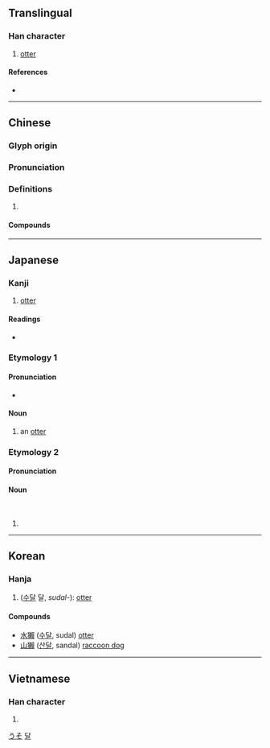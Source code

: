 {{also|獭}}
{{character info/new}}
==Translingual==

===Han character===
{{Han char|rn=94|rad=犬|as=16|sn=19|four=47286|canj=KHDLC|ids=⿰犭賴}}

# [[otter]]

====References====
* {{Han ref|kx=0721.080|dkj=20782|dj=1133.050|hdz=21377.040|uh=737A|ud=29562|bh=C3A1|bd=50081}}

----

==Chinese==
{{zh-forms|s=獭}}

===Glyph origin===
{{Han etym}}

===Pronunciation===
{{zh-pron
|m=獺
|c=caat3,taat3
|mn=thoah
|mn-t=tuah4
|mc=y
|oc=y
|cat=
}}

===Definitions===
{{zh-hanzi}}

# {{rfdef|zh}}

====Compounds====
{{zh-der|旱獺|水獺|海獺|猵獺|獺祭|獺祭魚}}

----

==Japanese==

===Kanji===
{{ja-kanji|grade=|rs=犬16}}

# [[otter]]

====Readings====
* {{ja-readings|kanyoon=[[だつ]] (datsu)|goon=[[たち]] (tachi)|kanon=[[たつ]] (tatsu)|kun=[[うそ]] (uso), [[おそ]] (oso), [[かわうそ]] (kawauso), [[かわおそ]] (kawaoso)}}

===Etymology 1===
{{ja-kanjitab|おそ|yomi=k}}
{{ja-kanjitab|うそ|yomi=k}}
{{rfe|ja}}

====Pronunciation====
{{ja-pron|acc=a|y=k|うそ}}
* {{homophone|lang=ja|嘘|鷽|sort=うそ}}

====Noun====
{{ja-noun|うそ}} {{ja-altread|hira=おそ|hhira=をそ}}

# an [[otter]]

===Etymology 2===
{{ja-kanjitab|かわおそ|yomi=k}}
{{ja-kanjitab|かわうそ|yomi=k}}
{{compound|ja|川|獺|tr1=kawa|t1=[[river]]|tr2=uso|t2=[[otter]]|sort=かわうそ}}

====Pronunciation====
{{ja-pron|acc=h|y=k|かわうそ}}

====Noun====
{{ja-noun|かわうそ|カワウソ|hhira=かはうそ}}<br>{{ja-altread|hira=かわおそ|kata=カワオソ|hhira=かはをそ}}

# {{alternative spelling of|川獺|lang=ja||[[otter]]}}

[[Category:ja:Mustelids|うそ]]

----

==Korean==

===Hanja===
{{ko-hanja|hangeul=[[달]], [[찰]]|eumhun=|rv=dal, chal|mr=tal, ch'al|y=tal, chal}}

# ([[수달]] 달, ''sudal-''): [[otter]]

====Compounds====
* [[水獺]] ([[수달]], sudal) [[otter]]
* [[山獺]] ([[산달]], sandal) [[raccoon dog]]

[[Category:Hanja readings|달]]

----

==Vietnamese==

===Han character===
{{vi-hantu|[[thát]], [[rái]]|rs=犬16}}

# {{defn|lang=vi|sort=犬16}}